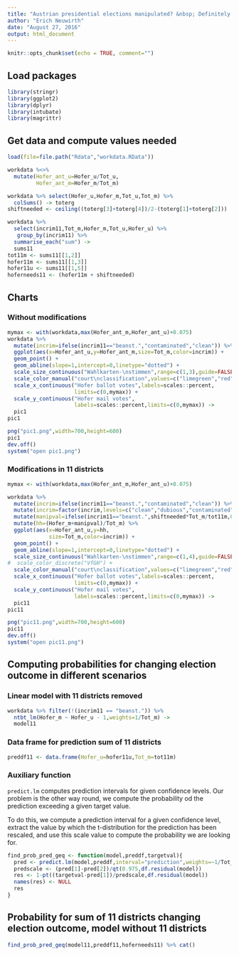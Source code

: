 ```yaml
---
title: "Austrian presidential elections manipulated? &nbsp; Definitely not: Charts and Probabilities"
author: "Erich Neuwirth"
date: "August 27, 2016"
output: html_document
---
```


```r
knitr::opts_chunk$set(echo = TRUE, comment="")
```

## Load packages

```r
library(stringr)
library(ggplot2)
library(dplyr)
library(intubate)
library(magrittr)
```
## Get data and compute values needed

```r
load(file=file.path("Rdata","workdata.RData"))
```

```r
workdata %<>%
  mutate(Hofer_ant_u=Hofer_u/Tot_u,
         Hofer_ant_m=Hofer_m/Tot_m) 

```


```r
workdata %>% select(Hofer_u,Hofer_m,Tot_u,Tot_m) %>%
  colSums() -> toterg
shiftneeded <- ceiling((toterg[3]+toterg[4])/2-(toterg[1]+toterg[2]))

```

```r
workdata %>%
  select(incrim11,Tot_m,Hofer_m,Tot_u,Hofer_u) %>%
   group_by(incrim11) %>%
  summarise_each("sum") ->
  sums11
tot11m <- sums11[[1,2]]
hofer11m <- sums11[[1,3]]
hofer11u <- sums11[[1,5]]
hoferneeds11 <- (hofer11m + shiftneeded)
```


## Charts

### Without modifications

```r
mymax <- with(workdata,max(Hofer_ant_m,Hofer_ant_u)+0.075)
workdata %>%
  mutate(incrim=ifelse(incrim11=="beanst.","contaminated","clean")) %>%
  ggplot(aes(x=Hofer_ant_u,y=Hofer_ant_m,size=Tot_m,color=incrim)) +
  geom_point() +
  geom_abline(slope=1,intercept=0,linetype="dotted") +
  scale_size_continuous("Wahlkarten-\nstimmen",range=c(1,3),guide=FALSE) +
  scale_color_manual("court\nclassification",values=c("limegreen","red")) +
  scale_x_continuous("Hofer ballot votes",labels=scales::percent,
                     limits=c(0,mymax)) +
  scale_y_continuous("Hofer mail votes",
                     labels=scales::percent,limits=c(0,mymax)) ->
  pic1
pic1
```

```r
png("pic1.png",width=700,height=600)
pic1
dev.off()
system("open pic1.png")
```


### Modifications in 11 districts


```r
mymax <- with(workdata,max(Hofer_ant_m,Hofer_ant_u)+0.075)

workdata %>%
  mutate(incrim=ifelse(incrim11=="beanst.","contaminated","clean")) %>%
  mutate(incrim=factor(incrim,levels=c("clean","dubious","contaminated"))) %>%
  mutate(manipval=ifelse(incrim11=="beanst.",shiftneeded*Tot_m/tot11m,0)) %>%
  mutate(hh=(Hofer_m+manipval)/Tot_m) %>%
  ggplot(aes(x=Hofer_ant_u,y=hh,
             size=Tot_m,color=incrim)) +
  geom_point() +
  geom_abline(slope=1,intercept=0,linetype="dotted") +
  scale_size_continuous("Wahlkarten-\nstimmen",range=c(1,4),guide=FALSE) +
#  scale_color_discrete("VfGH") +
  scale_color_manual("court\nclassification",values=c("limegreen","red")) +
  scale_x_continuous("Hofer ballot votes",labels=scales::percent,
                     limits=c(0,mymax)) +
  scale_y_continuous("Hofer mail votes",
                     labels=scales::percent,limits=c(0,mymax)) ->
  pic11
pic11
```



```r
png("pic11.png",width=700,height=600)
pic11
dev.off()
system("open pic11.png")
```


## Computing probabilities for changing election outcome in different scenarios

### Linear model with 11 districts removed

```r
workdata %>% filter(!(incrim11 == "beanst.")) %>%
  ntbt_lm(Hofer_m ~ Hofer_u - 1,weights=1/Tot_m) ->
  model11
```

### Data frame for prediction sum of 11 districts

```r
preddf11 <- data.frame(Hofer_u=hofer11u,Tot_m=tot11m)  
```

### Auxiliary function

`predict.lm` computes prediction intervals for given confidence levels.
Our problem is the other way round, we compute the probability od
the prediction exceeding a given target value.

To do this, we compute a prediction interval for a given confidence level,
extract the value by which the t-distribution for the prediction has been rescaled,
and use this scale value to compute the probability we are looking for. 


```r
find_prob_pred_geq <- function(model,preddf,targetval){
  pred <- predict.lm(model,preddf,interval="prediction",weights=~1/Tot_m,level=0.95)
  predscale <- (pred[1]-pred[2])/qt(0.975,df.residual(model))
  res <- 1-pt((targetval-pred[1])/predscale,df.residual(model))
  names(res) <- NULL
  res
}
```


## Probability for sum of 11 districts changing election outcome, model without 11 districts

```r
find_prob_pred_geq(model11,preddf11,hoferneeds11) %>% cat()
```

